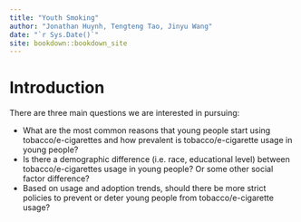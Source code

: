 ```yaml
--- 
title: "Youth Smoking"
author: "Jonathan Huynh, Tengteng Tao, Jinyu Wang"
date: "`r Sys.Date()`"
site: bookdown::bookdown_site
---
```


# Introduction


There are three main questions we are interested in pursuing:

- What are the most common reasons that young people start using
tobacco/e-cigarettes and how prevalent is tobacco/e-cigarette usage in young
people?
- Is there a demographic difference (i.e. race, educational level) between
tobacco/e-cigarettes usage in young people? Or some other social factor
difference?
- Based on usage and adoption trends, should there be more strict policies to
prevent or deter young people from tobacco/e-cigarette usage?
